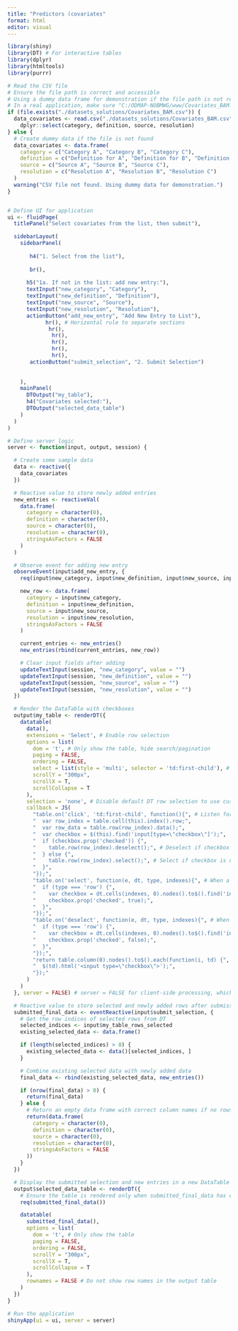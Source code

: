 ```yaml
---
title: "Predictors (covariates"
format: html
editor: visual
---
```


```r
library(shiny)
library(DT) # For interactive tables
library(dplyr)
library(htmltools)
library(purrr)

# Read the CSV file
# Ensure the file path is correct and accessible
# Using a dummy data frame for demonstration if the file path is not readily available
# In a real application, make sure "C:/ODMAP-NOBMWG/www/Covariates_BAM.csv" exists and is accessible.
if (file.exists("./datasets_solutions/Covariates_BAM.csv")) {
  data_covariates <- read.csv("./datasets_solutions/Covariates_BAM.csv") %>%
    dplyr::select(category, definition, source, resolution)
} else {
  # Create dummy data if the file is not found
  data_covariates <- data.frame(
    category = c("Category A", "Category B", "Category C"),
    definition = c("Definition for A", "Definition for B", "Definition for C"),
    source = c("Source A", "Source B", "Source C"),
    resolution = c("Resolution A", "Resolution B", "Resolution C")
  )
  warning("CSV file not found. Using dummy data for demonstration.")
}


# Define UI for application
ui <- fluidPage(
  titlePanel("Select covariates from the list, then submit"),

  sidebarLayout(
    sidebarPanel(
     
       h4("1. Select from the list"),
      
       br(),
       
      h5("1a. If not in the list: add new entry:"),
      textInput("new_category", "Category"),
      textInput("new_definition", "Definition"),
      textInput("new_source", "Source"),
      textInput("new_resolution", "Resolution"),
      actionButton("add_new_entry", "Add New Entry to List"),
            hr(), # Horizontal rule to separate sections
             hr(),
              hr(),
              hr(),
              hr(),
              hr(),
       actionButton("submit_selection", "2. Submit Selection")
      
      
    ),
    mainPanel(
      DTOutput("my_table"),
      h4("Covariates selected:"),
      DTOutput("selected_data_table")
    )
  )
)

# Define server logic
server <- function(input, output, session) {

  # Create some sample data
  data <- reactive({
    data_covariates
  })

  # Reactive value to store newly added entries
  new_entries <- reactiveVal(
    data.frame(
      category = character(0),
      definition = character(0),
      source = character(0),
      resolution = character(0),
      stringsAsFactors = FALSE
    )
  )

  # Observe event for adding new entry
  observeEvent(input$add_new_entry, {
    req(input$new_category, input$new_definition, input$new_source, input$new_resolution)

    new_row <- data.frame(
      category = input$new_category,
      definition = input$new_definition,
      source = input$new_source,
      resolution = input$new_resolution,
      stringsAsFactors = FALSE
    )

    current_entries <- new_entries()
    new_entries(rbind(current_entries, new_row))

    # Clear input fields after adding
    updateTextInput(session, "new_category", value = "")
    updateTextInput(session, "new_definition", value = "")
    updateTextInput(session, "new_source", value = "")
    updateTextInput(session, "new_resolution", value = "")
  })

  # Render the DataTable with checkboxes
  output$my_table <- renderDT({
    datatable(
      data(),
      extensions = 'Select', # Enable row selection
      options = list(
        dom = 't', # Only show the table, hide search/pagination
        paging = FALSE,
        ordering = FALSE,
        select = list(style = 'multi', selector = 'td:first-child'), # Enable multi-row selection with checkbox in first column
        scrollY = "300px",
        scrollX = T,
        scrollCollapse = T
      ),
      selection = 'none', # Disable default DT row selection to use custom checkboxes
      callback = JS(
        "table.on('click', 'td:first-child', function(){", # Listen for clicks on the first column (checkbox)
        "  var row_index = table.cell(this).index().row;",
        "  var row_data = table.row(row_index).data();",
        "  var checkbox = $(this).find('input[type=\"checkbox\"]');",
        "  if (checkbox.prop('checked')) {",
        "    table.row(row_index).deselect();", # Deselect if checkbox is checked
        "  } else {",
        "    table.row(row_index).select();", # Select if checkbox is unchecked
        "  }",
        "});",
        "table.on('select', function(e, dt, type, indexes){", # When a row is selected programmatically
        "  if (type === 'row') {",
        "    var checkbox = dt.cells(indexes, 0).nodes().to$().find('input[type=\"checkbox\"]');",
        "    checkbox.prop('checked', true);",
        "  }",
        "});",
        "table.on('deselect', function(e, dt, type, indexes){", # When a row is deselected programmatically
        "  if (type === 'row') {",
        "    var checkbox = dt.cells(indexes, 0).nodes().to$().find('input[type=\"checkbox\"]');",
        "    checkbox.prop('checked', false);",
        "  }",
        "});",
        "return table.column(0).nodes().to$().each(function(i, td) {", # Add checkbox to the first column
        "  $(td).html('<input type=\"checkbox\">');",
        "});"
      )
    )
  }, server = FALSE) # server = FALSE for client-side processing, which is easier for checkbox integration

  # Reactive value to store selected and newly added rows after submission
  submitted_final_data <- eventReactive(input$submit_selection, {
    # Get the row indices of selected rows from DT
    selected_indices <- input$my_table_rows_selected
    existing_selected_data <- data.frame()

    if (length(selected_indices) > 0) {
      existing_selected_data <- data()[selected_indices, ]
    }

    # Combine existing selected data with newly added data
    final_data <- rbind(existing_selected_data, new_entries())

    if (nrow(final_data) > 0) {
      return(final_data)
    } else {
      # Return an empty data frame with correct column names if no rows are selected or added
      return(data.frame(
        category = character(0),
        definition = character(0),
        source = character(0),
        resolution = character(0),
        stringsAsFactors = FALSE
      ))
    }
  })

  # Display the submitted selection and new entries in a new DataTable
  output$selected_data_table <- renderDT({
    # Ensure the table is rendered only when submitted_final_data has data or new_entries are present
    req(submitted_final_data())

    datatable(
      submitted_final_data(),
      options = list(
        dom = 't', # Only show the table
        paging = FALSE,
        ordering = FALSE,
        scrollY = "300px",
        scrollX = T,
        scrollCollapse = T
      ),
      rownames = FALSE # Do not show row names in the output table
    )
  })
}

# Run the application
shinyApp(ui = ui, server = server)
```
